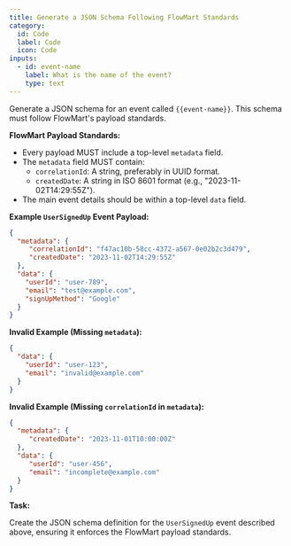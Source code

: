 ```yaml
---
title: Generate a JSON Schema Following FlowMart Standards
category:
  id: Code
  label: Code
  icon: Code
inputs:
  - id: event-name
    label: What is the name of the event?
    type: text
---
```


Generate a JSON schema for an event called `{{event-name}}`. This schema must follow FlowMart's payload standards.

**FlowMart Payload Standards:**

*   Every payload MUST include a top-level `metadata` field.
*   The `metadata` field MUST contain:
    *   `correlationId`: A string, preferably in UUID format.
    *   `createdDate`: A string in ISO 8601 format (e.g., "2023-11-02T14:29:55Z").
*   The main event details should be within a top-level `data` field.

**Example `UserSignedUp` Event Payload:**

```json
{
  "metadata": {
     "correlationId": "f47ac10b-58cc-4372-a567-0e02b2c3d479",
     "createdDate": "2023-11-02T14:29:55Z"
  },
  "data": {
    "userId": "user-789",
    "email": "test@example.com",
    "signUpMethod": "Google"
  }
}
```

**Invalid Example (Missing `metadata`):**
```json
{
  "data": {
    "userId": "user-123",
    "email": "invalid@example.com"
  }
}
```

**Invalid Example (Missing `correlationId` in `metadata`):**
```json
{
  "metadata": {
     "createdDate": "2023-11-01T10:00:00Z"
  },
  "data": {
     "userId": "user-456",
     "email": "incomplete@example.com"
  }
}
```

**Task:**

Create the JSON schema definition for the `UserSignedUp` event described above, ensuring it enforces the FlowMart payload standards.



